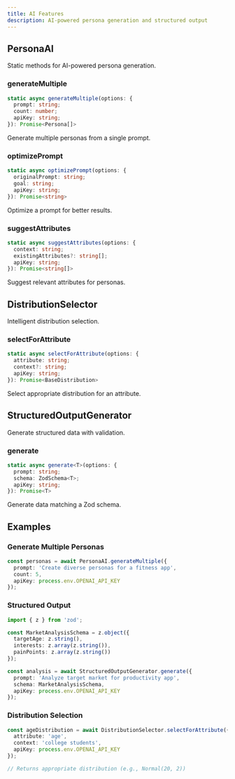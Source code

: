 ```yaml
---
title: AI Features
description: AI-powered persona generation and structured output
---
```


## PersonaAI

Static methods for AI-powered persona generation.

### generateMultiple

```typescript
static async generateMultiple(options: {
  prompt: string;
  count: number;
  apiKey: string;
}): Promise<Persona[]>
```

Generate multiple personas from a single prompt.

### optimizePrompt

```typescript
static async optimizePrompt(options: {
  originalPrompt: string;
  goal: string;
  apiKey: string;
}): Promise<string>
```

Optimize a prompt for better results.

### suggestAttributes

```typescript
static async suggestAttributes(options: {
  context: string;
  existingAttributes?: string[];
  apiKey: string;
}): Promise<string[]>
```

Suggest relevant attributes for personas.

## DistributionSelector

Intelligent distribution selection.

### selectForAttribute

```typescript
static async selectForAttribute(options: {
  attribute: string;
  context?: string;
  apiKey: string;
}): Promise<BaseDistribution>
```

Select appropriate distribution for an attribute.

## StructuredOutputGenerator

Generate structured data with validation.

### generate

```typescript
static async generate<T>(options: {
  prompt: string;
  schema: ZodSchema<T>;
  apiKey: string;
}): Promise<T>
```

Generate data matching a Zod schema.

## Examples

### Generate Multiple Personas

```typescript
const personas = await PersonaAI.generateMultiple({
  prompt: 'Create diverse personas for a fitness app',
  count: 5,
  apiKey: process.env.OPENAI_API_KEY
});
```

### Structured Output

```typescript
import { z } from 'zod';

const MarketAnalysisSchema = z.object({
  targetAge: z.string(),
  interests: z.array(z.string()),
  painPoints: z.array(z.string())
});

const analysis = await StructuredOutputGenerator.generate({
  prompt: 'Analyze target market for productivity app',
  schema: MarketAnalysisSchema,
  apiKey: process.env.OPENAI_API_KEY
});
```

### Distribution Selection

```typescript
const ageDistribution = await DistributionSelector.selectForAttribute({
  attribute: 'age',
  context: 'college students',
  apiKey: process.env.OPENAI_API_KEY
});

// Returns appropriate distribution (e.g., Normal(20, 2))
```